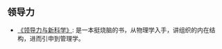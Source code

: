 == 领导力 ==

* [[http://book.douban.com/subject/3349621/| 《领导力与新科学》]]: 是一本挺烧脑的书，从物理学入手，讲组织的内在结构，进而引申到管理学。
